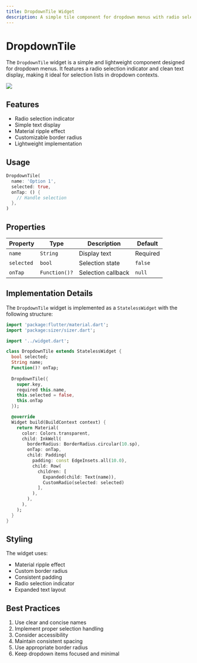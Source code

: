 ```yaml
---
title: DropdownTile Widget
description: A simple tile component for dropdown menus with radio selection
---
```



# DropdownTile

The `DropdownTile` widget is a simple and lightweight component designed for dropdown menus. It features a radio selection indicator and clean text display, making it ideal for selection lists in dropdown contexts.

![](./images/dropdowntile.png)

## Features

- Radio selection indicator
- Simple text display
- Material ripple effect
- Customizable border radius
- Lightweight implementation

## Usage

```dart
DropdownTile(
  name: 'Option 1',
  selected: true,
  onTap: () {
    // Handle selection
  },
)
```

## Properties

| Property | Type | Description | Default |
|----------|------|-------------|---------|
| `name` | `String` | Display text | Required |
| `selected` | `bool` | Selection state | `false` |
| `onTap` | `Function()?` | Selection callback | `null` |

## Implementation Details

The `DropdownTile` widget is implemented as a `StatelessWidget` with the following structure:

```dart
import 'package:flutter/material.dart';
import 'package:sizer/sizer.dart';

import '../widget.dart';

class DropdownTile extends StatelessWidget {
  bool selected;
  String name;
  Function()? onTap;
  
  DropdownTile({
    super.key, 
    required this.name, 
    this.selected = false,
    this.onTap
  });

  @override
  Widget build(BuildContext context) {
    return Material(
      color: Colors.transparent,
      child: InkWell(
        borderRadius: BorderRadius.circular(10.sp),
        onTap: onTap,
        child: Padding(
          padding: const EdgeInsets.all(10.0),
          child: Row(
            children: [
              Expanded(child: Text(name)),
              CustomRadio(selected: selected)
            ],
          ),
        ),
      ),
    );
  }
}
```

## Styling

The widget uses:
- Material ripple effect
- Custom border radius
- Consistent padding
- Radio selection indicator
- Expanded text layout

## Best Practices

1. Use clear and concise names
2. Implement proper selection handling
3. Consider accessibility
4. Maintain consistent spacing
5. Use appropriate border radius
6. Keep dropdown items focused and minimal 